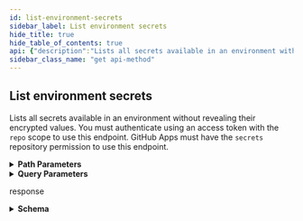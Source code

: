 ```yaml
---
id: list-environment-secrets
sidebar_label: List environment secrets
hide_title: true
hide_table_of_contents: true
api: {"description":"Lists all secrets available in an environment without revealing their encrypted values. You must authenticate using an access token with the `repo` scope to use this endpoint. GitHub Apps must have the `secrets` repository permission to use this endpoint.","externalDocs":{"description":"API method documentation","url":"https://docs.github.com/rest/reference/actions#list-environment-secrets"},"operationId":"actions/list-environment-secrets","parameters":[{"in":"path","name":"repository_id","required":true,"schema":{"type":"integer"}},{"description":"The name of the environment","in":"path","name":"environment_name","required":true,"schema":{"type":"string"}},{"description":"Results per page (max 100).","in":"query","name":"per_page","schema":{"default":30,"type":"integer"}},{"description":"Page number of the results to fetch.","in":"query","name":"page","schema":{"default":1,"type":"integer"}}],"responses":{"200":{"content":{"application/json":{"examples":{"default":{"value":{"secrets":[{"created_at":"2019-08-10T14:59:22.000Z","name":"GH_TOKEN","updated_at":"2020-01-10T14:59:22.000Z"},{"created_at":"2020-01-10T10:59:22.000Z","name":"GIST_ID","updated_at":"2020-01-11T11:59:22.000Z"}],"total_count":2}}},"schema":{"properties":{"secrets":{"items":{"description":"Set secrets for GitHub Actions.","properties":{"created_at":{"format":"date-time","type":"string"},"name":{"description":"The name of the secret.","example":"SECRET_TOKEN","type":"string"},"updated_at":{"format":"date-time","type":"string"}},"required":["name","created_at","updated_at"],"title":"Actions Secret","type":"object"},"type":"array"},"total_count":{"type":"integer"}},"required":["total_count","secrets"],"type":"object"}}},"description":"response","headers":{"Link":{"example":"<https://api.github.com/resource?page=2>; rel=\"next\", <https://api.github.com/resource?page=5>; rel=\"last\"","schema":{"type":"string"}}}}},"tags":["actions"],"x-github":{"category":"actions","enabledForGitHubApps":true,"githubCloudOnly":false,"previews":[],"subcategory":"secrets"},"method":"get","path":"/repositories/{repository_id}/environments/{environment_name}/secrets","servers":[{"url":"https://api.github.com"}],"info":{"contact":{"name":"Support","url":"https://support.github.com/contact"},"description":"GitHub's v3 REST API.","license":{"name":"MIT","url":"https://spdx.org/licenses/MIT"},"termsOfService":"https://docs.github.com/articles/github-terms-of-service","title":"GitHub v3 REST API","version":"1.1.4","x-apisguru-categories":["collaboration","developer_tools"],"x-logo":{"url":"https://twitter.com/github/profile_image?size=original"},"x-origin":[{"format":"openapi","url":"https://raw.githubusercontent.com/github/rest-api-description/main/descriptions/api.github.com/api.github.com.json","version":"3.0"}],"x-providerName":"github.com"},"postman":{"name":"List environment secrets","description":{"content":"Lists all secrets available in an environment without revealing their encrypted values. You must authenticate using an access token with the `repo` scope to use this endpoint. GitHub Apps must have the `secrets` repository permission to use this endpoint.","type":"text/plain"},"url":{"path":["repositories",":repository_id","environments",":environment_name","secrets"],"host":["{{baseUrl}}"],"query":[{"disabled":false,"description":{"content":"Results per page (max 100).","type":"text/plain"},"key":"per_page","value":""},{"disabled":false,"description":{"content":"Page number of the results to fetch.","type":"text/plain"},"key":"page","value":""}],"variable":[{"disabled":false,"description":{"content":"(Required) ","type":"text/plain"},"type":"any","value":"","key":"repository_id"},{"disabled":false,"description":{"content":"(Required) The name of the environment","type":"text/plain"},"type":"any","value":"","key":"environment_name"}]},"header":[{"key":"Accept","value":"application/json"}],"method":"GET"}}
sidebar_class_name: "get api-method"
---
```



## List environment secrets



Lists all secrets available in an environment without revealing their encrypted values. You must authenticate using an access token with the `repo` scope to use this endpoint. GitHub Apps must have the `secrets` repository permission to use this endpoint.

<details style={{"marginBottom":"1rem"}}><summary style={{}}><strong>Path Parameters</strong></summary><div><ul><ParamsItem className={"paramsItem"} param={{"in":"path","name":"repository_id","required":true,"schema":{"type":"integer"}}}></ParamsItem><ParamsItem className={"paramsItem"} param={{"description":"The name of the environment","in":"path","name":"environment_name","required":true,"schema":{"type":"string"}}}></ParamsItem></ul></div></details><details style={{"marginBottom":"1rem"}}><summary style={{}}><strong>Query Parameters</strong></summary><div><ul><ParamsItem className={"paramsItem"} param={{"description":"Results per page (max 100).","in":"query","name":"per_page","schema":{"default":30,"type":"integer"}}}></ParamsItem><ParamsItem className={"paramsItem"} param={{"description":"Page number of the results to fetch.","in":"query","name":"page","schema":{"default":1,"type":"integer"}}}></ParamsItem></ul></div></details><div><ApiTabs><TabItem label={"200"} value={"200"}><div>

response

</div><div><details style={{}}><summary style={{"textAlign":"left"}}><strong>Schema</strong></summary><div style={{"textAlign":"left","marginLeft":"1rem"}}></div><ul style={{"marginLeft":"1rem"}}><SchemaItem collapsible={true} className={"schemaItem"}><details style={{}}><summary style={{}}><strong>secrets</strong><span style={{"opacity":"0.6"}}> object[]</span><strong style={{"fontSize":"var(--ifm-code-font-size)","color":"var(--openapi-required)"}}> required</strong></summary><div style={{"marginLeft":"1rem"}}><ul><SchemaItem collapsible={false} name={"created_at"} required={true} schemaDescription={undefined} schemaName={"date-time"} qualifierMessage={undefined}></SchemaItem><SchemaItem collapsible={false} name={"name"} required={true} schemaDescription={"The name of the secret."} schemaName={"string"} qualifierMessage={undefined}></SchemaItem><SchemaItem collapsible={false} name={"updated_at"} required={true} schemaDescription={undefined} schemaName={"date-time"} qualifierMessage={undefined}></SchemaItem></ul></div></details></SchemaItem><SchemaItem collapsible={false} name={"total_count"} required={true} schemaDescription={undefined} schemaName={"integer"} qualifierMessage={undefined}></SchemaItem></ul></details></div></TabItem></ApiTabs></div>
      